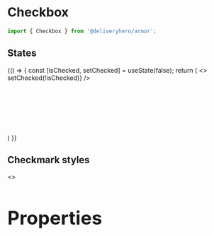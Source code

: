 

<Meta title="Components/Checkbox" component={Checkbox} />

# Checkbox

~~~js
import { Checkbox } from '@deliveryhero/armor';
~~~

## States



<Preview>
    <Story name="States" height="220px">
    {() => {
       const [isChecked, setChecked] = useState(false);
       return (
 <>
     <Checkbox checked={isChecked} label={isChecked ? 'Checked' : 'Unchecked'} onChange={() => setChecked(!isChecked)} />
     <br />
     <br />
     <Checkbox defaultChecked label="Checked" />
     <br />
     <br />
     <Checkbox disabled label="Unchecked disabled" />
     <br />
     <br />
     <Checkbox checked disabled label="Checked disabled" />
     <br />
     <br />
     <Checkbox checked disabled checkedIcon="dash" label="Checked disabled dash"  />
 </>
    )
}}
    </Story>
</Preview>

## Checkmark styles

<Preview>
    <Story name="Checkmark styles" height="120px">
       <>
            <Checkbox defaultChecked checkedIcon="tick" label="tick" />
            <h1 />
            <Checkbox defaultChecked checkedIcon="dash" label="dash" />
        </>
    </Story>
</Preview>

## Properties

<Props of={Checkbox} />
